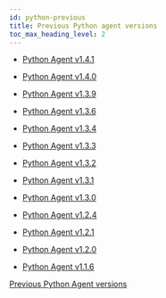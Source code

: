 ```yaml
---
id: python-previous
title: Previous Python agent versions
toc_max_heading_level: 2
---
```


-   [Python Agent v1.4.1](python-1_4_1)

-   [Python Agent v1.4.0](python-1_4_0)

-   [Python Agent v1.3.9](python-1_3_9)

-   [Python Agent v1.3.6](python-1_3_6)

-   [Python Agent v1.3.4](python-1_3_4)

-   [Python Agent v1.3.3](python-1_3_3)

-   [Python Agent v1.3.2](python-1_3_2)

-   [Python Agent v1.3.1](python-1_3_1)

-   [Python Agent v1.3.0](python-1_3_0)

-   [Python Agent v1.2.4](python-1_2_4)

-   [Python Agent v1.2.1](python-1_2_1)

-   [Python Agent v1.2.0](python-1_2_0)

-   [Python Agent v1.1.6](python-1_1_6)

[Previous Python Agent versions](https://pypi.org/project/whatap-python/1.4.8/#history)
